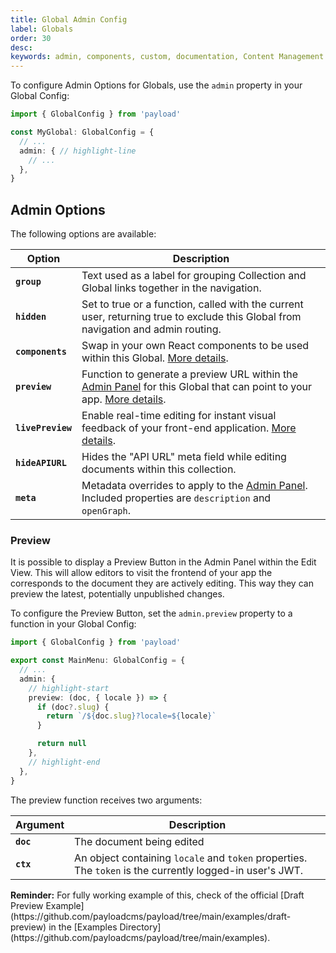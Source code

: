 ```yaml
---
title: Global Admin Config
label: Globals
order: 30
desc:
keywords: admin, components, custom, documentation, Content Management System, cms, headless, javascript, node, react, nextjs
---
```


To configure Admin Options for Globals, use the `admin` property in your Global Config:

```ts
import { GlobalConfig } from 'payload'

const MyGlobal: GlobalConfig = {
  // ...
  admin: { // highlight-line
    // ...
  },
}
```

## Admin Options

The following options are available:

| Option        | Description                                                                                                                       |
| ------------- | --------------------------------------------------------------------------------------------------------------------------------- |
| **`group`**       | Text used as a label for grouping Collection and Global links together in the navigation.                                         |
| **`hidden`**      | Set to true or a function, called with the current user, returning true to exclude this Global from navigation and admin routing. |
| **`components`**  | Swap in your own React components to be used within this Global. [More details](../admin/components#globals).                           |
| **`preview`**     | Function to generate a preview URL within the [Admin Panel](../admin/overview) for this Global that can point to your app. [More details](#preview).           |
| **`livePreview`** | Enable real-time editing for instant visual feedback of your front-end application. [More details](../live-preview/overview).          |
| **`hideAPIURL`**  | Hides the "API URL" meta field while editing documents within this collection.                                                    |
| **`meta`**        | Metadata overrides to apply to the [Admin Panel](../admin/overview). Included properties are `description` and `openGraph`.       |

### Preview

It is possible to display a Preview Button in the Admin Panel within the Edit View. This will allow editors to visit the frontend of your app the corresponds to the document they are actively editing. This way they can preview the latest, potentially unpublished changes.

To configure the Preview Button, set the `admin.preview` property to a function in your Global Config:

```ts
import { GlobalConfig } from 'payload'

export const MainMenu: GlobalConfig = {
  // ...
  admin: {
    // highlight-start
    preview: (doc, { locale }) => {
      if (doc?.slug) {
        return `/${doc.slug}?locale=${locale}`
      }

      return null
    },
    // highlight-end
  },
}
```

The preview function receives two arguments:

| Argument | Description |
| --- | --- |
| **`doc`** | The document being edited |
| **`ctx`** | An object containing `locale` and `token` properties. The `token` is the currently logged-in user's JWT. |

<Banner type="success">
  <strong>Reminder:</strong>
  For fully working example of this, check of the official [Draft Preview Example](https://github.com/payloadcms/payload/tree/main/examples/draft-preview) in the [Examples Directory](https://github.com/payloadcms/payload/tree/main/examples).
</Banner>
